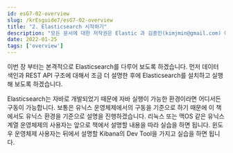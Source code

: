 ```yaml
---
id: esG7-02-overview
slug: /krEsguide7/esG7-02-overview
title: "2. Elasticsearch 시작하기"
description: "모든 문서에 대한 저작권은 Elastic 과 김종민(kimjmin@gmail.com) 에게 있으며 허가되지 않은 무단 복제나 배포 및 출판을 금지합니다. 본 문서의 내용 및 포함된 자료를 인용하고자 하는 경우 출처를 명시하고 게재된 주소를 김종민(kimjmin@gmail.com)에게 알려주시기 바랍니다."
date: 2022-01-25
tags: ['overview']
---
```


이번 장 부터는 본격적으로 Elasticsearch를 다루어 보도록 하겠습니다. 먼저 데이터 색인과 REST API 구조에 대해서 조금 더 설명한 후에 Elasticsearch를 설치하고 실행 해 보도록 하겠습니다.

Elasticsearch는 자바로 개발되었기 때문에 자바 실행이 가능한 환경이라면 어디서든 구동이 가능합니다. 보통은 유닉스 운영체제에서의 구동을 기준으로 하기 때문에 이 책에서도 유닉스 환경을 기준으로 설명을 진행하겠습니다. 리눅스 또는 맥OS 같은 유닉스 계열 운영체제의 사용자는 앞으로 책에서 설명할 내용을 따라 실습을 하면 됩니다. 윈도우 운영체제 사용자는 뒤에서 설명할 Kibana의 Dev Tool을 가지고 실습을 하면 됩니다.

